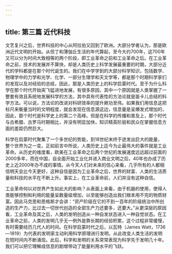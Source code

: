 ```yaml
---
---
---
```

title: 第三篇 近代科技
---







文艺复兴之后，世界科技的中心从阿拉伯又回到了欧洲。大部分学者认为，那是欧洲近代文明的开始。从但丁和薄伽丘生活的年代算起，至今大约700年，这700年又可以分为时间大致相等的两个阶段，即工业革命之前和工业革命之后。在工业革命之前，技术的发展并不算快，却是人类历史上科学发展最重要的时期，大部分近代的学科都是在那个时代诞生的。我们在中学学到的大部分科学知识，包括数学、物理学中的力学和光学、化学、一部分生理学和天文学等，都是那个时期科学家们的发现以及对经验的总结，因此，那是人类历史上的科学启蒙时代。至于为什么科学在那个时代开始突飞猛进地发展，有很多原因，其中一个原因就是人类掌握了一整套有效且系统地发展科学的方法，其中具有代表性的方法论就是笛卡儿总结的科学方法。可以说，方法论的改进对科研效率的提升厥功至伟。如果我们用信息这把标尺来衡量当时的文明程度，就会发现在信息源这边，信息量是呈爆发式增加的，因此，那个时代是科学史上的第二个高峰。但是在科学的传播和普及上，那个时代与古希腊、古罗马时期相比，并没有明显加快，知识精英阶层和民众在掌握信息方面的差距仍然巨大。

科学在启蒙时代聚集了一个多世纪的势能，到18世纪末终于迸发出巨大的能量，整个世界为之一变。正如前言中所说，人类历史上迄今为止最伟大的事件就是工业革命。从历史的维度看，欧美在工业革命之后两个世纪的发展速度远远超过前面的2000多年，而在中国，自全面开始工业化并进入商业文明之后，40年也办成了历史上近2000年办不成的事情。从今天人们对未来的信心来看，几乎所有的人都相信明天会比今天更好，这种自信是因为工业革命之后，世界的财富、人类的生活质量和科技的水平在不断上升。事实上，在工业革命前，人们并没有这种自信。

工业革命何以对世界产生如此大的影响？从表面上来看，由于机器的使用，使得人类能够控制和利用的能量呈数量级增加，以至能够创造出我们根本用不完的物质财富。因此马克思和恩格斯才会讲：“资产阶级在它的不到一百年的阶级统治中所创造的生产力，比过去一切世代创造的全部生产力还要多，还要大。”从更深层的原因看，工业革命及其之后，人类的发明创造从一种自发状态进入一种自觉状态。在工业革命之前，人类的发明几乎无一例外是靠长期的经验积累，这个过程非常缓慢，有时需要经历几代人的时间。在科学启蒙时代之后，以瓦特（James Watt，1736—1819）为代表的发明家主动利用科学原理进行发明，从此改变人类生活的发明在短时间内不断涌现。此后，科学和发明的关系常常表现为科学先于发明几十年。我们可以把它理解成信息的剧增带动了能量利用水平的飞跃。